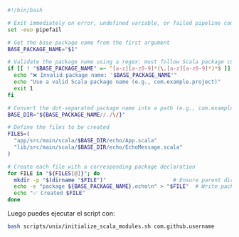 ```bash showLineNumbers title="scripts/unix/initialize_scala_modules.sh"
#!/bin/bash

# Exit immediately on error, undefined variable, or failed pipeline command
set -euo pipefail

# Get the base package name from the first argument
BASE_PACKAGE_NAME="$1"

# Validate the package name using a regex: must follow Scala package conventions
if [[ ! "$BASE_PACKAGE_NAME" =~ ^[a-z][a-z0-9]*(\.[a-z][a-z0-9]*)*$ ]]; then
  echo "❌ Invalid package name: '$BASE_PACKAGE_NAME'"
  echo "Use a valid Scala package name (e.g., com.example.project)"
  exit 1
fi

# Convert the dot-separated package name into a path (e.g., com.example → com/example)
BASE_DIR="${BASE_PACKAGE_NAME//./\/}"

# Define the files to be created
FILES=(
  "app/src/main/scala/$BASE_DIR/echo/App.scala"
  "lib/src/main/scala/$BASE_DIR/echo/EchoMessage.scala"
)

# Create each file with a corresponding package declaration
for FILE in "${FILES[@]}"; do
  mkdir -p "$(dirname "$FILE")"                     # Ensure parent directories exist
  echo -e "package ${BASE_PACKAGE_NAME}.echo\n" > "$FILE"  # Write package declaration
  echo "✅ Created $FILE"
done
```

Luego puedes ejecutar el script con:

```bash title="En la terminal"
bash scripts/unix/initialize_scala_modules.sh com.github.username
```
